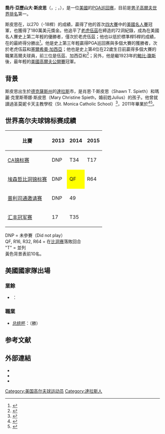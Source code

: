 {{noteTA
|1=zh-cn:乔丹; zh-hk:佐敦; zh-tw:喬丹;
}}
{{Infobox golfer
| name              = 喬丹·斯皮思<br />Jordan Spieth
| image             = Jordan Spieth February 2015.jpg
| image_size        = 220
| caption           = 2015年2月照片 <!--at the ''[[AT&T_Pebble_Beach_National_Pro-Am|AT&T Championship]]'',-->
| fullname          = 喬丹·亞歷山大·斯皮思<br />（Jordan Alexander Spieth）
| birth_date        = {{Birth date and age|1993|7|27}}
| birth_place       = {{USA}}[[德克薩斯州|德克薩斯州]][[達拉斯|達拉斯]]
| death_date        = <!-- {{Death date and age|YYYY|MM|DD|1993|7|27}} -->
| death_place       = 
| height            = {{height|ft=6|in=1}}
| weight            = {{convert|185|lb|kg st|abbr=on}}
| nationality       = {{USA}}
| residence         = {{USA}}[[德克薩斯州|德克薩斯州]][[達拉斯|達拉斯]]
| spouse            = 
| college           = {{link-en|德州長角牛隊|Texas Longhorns|德克薩斯大學}}<br />(一年半)
| status            = Professional
| yearpro           = {{link-en|2012年PGA巡迴賽|2012 PGA Tour|2012}}
| retired           = <!-- Year retired -->
| tour              = [[PGA巡回赛|PGA巡回赛]]
| extour            = <!-- Former tours which a member of -->
| prowins           = 6
| pgawins           = 7
| eurowins          = <!-- Number of European Tour wins -->
| japwins           = <!-- Number of Japan Golf Tour wins -->
| asiawins          = <!-- Number of Asian Tour wins -->
| sunwins           = <!-- Number of Sunshine Tour wins -->
| auswins           = 1
| nwidewins         = <!-- Number of Nationwide Tour wins -->
| chalwins          = <!-- Number of Challenge Tour wins -->
| champwins         = <!-- Number of Champions Tour wins -->
| seneurowins       = <!-- Number of European Seniors Tour wins -->
| otherwins         = 1
| majorwins         = 3
| masters           = '''勝''': {{link-en|2015年美國名人賽|2015 Masters Tournament|2015}}
| usopen            = '''勝''': {{link-en|2015年美國高爾夫公開賽|2015 U.S. Open (golf)|2015}}
| open              = '''勝''': {{link-en|2017年英國高爾夫球公開賽|2017 The Open Championship (golf)|2017}}
| pga               = 2nd: 2015
| wghofid           = <!-- World Golf Hall of Fame member ID -->
| wghofyear         = <!-- World Golf Hall of Fame year inducted -->
| award1            = [[PGA巡回赛#年度最佳球员等荣誉|PGA巡回赛<br />最佳新人獎]]
| year1             = {{link-en|2013年PGA巡迴賽|2013 PGA Tour|2013}}
| award2            = 
| year2             = 
| awardssection     = <!-- location of awards page or section -->
}}
'''喬丹·亞歷山大·斯皮思'''（{{lang|en|'''Jordan Alexander Spieth'''}}，{{IPAc-en|'|s|p|iː|θ}}; {{respell|SPEETH|'}}，{{bd|1993年|7月27日||}}），是一位[[美國|美國]]的[[PGA巡回赛|PGA巡回赛]]{{link-en|職業高爾夫球員|Professional golfer}}，目前是[[男子高爾夫世界排名|男子高爾夫世界排名]]第一。

斯皮思在{{link-en|2015年美國名人賽|2015 Masters Tournament|2015年}}，以270（-18桿）的成績，贏得了他的首次[[四大賽|四大賽]]中的[[美國名人賽|美國名人賽]]冠軍，也獲得了180萬美元獎金。他追平了[[老虎伍茲|老虎伍茲]]在{{link-en|1997年美國名人賽|1997 Masters Tournament|1997年}}締造的72洞紀錄，成為在美國名人賽史上第二年輕的優勝者，僅次於老虎伍茲；他也以低於標準桿5桿的成績，在{{link-en|2015年美國高爾夫公開賽|2015 U.S. Open (golf)}}的最終得分勝出<ref>{{cite news |url=http://edition.cnn.com/2015/06/21/golf/golf-us-open-spieth/ |title=U.S. Open 2015: Jordan Spieth claims back-to-back majors in dramatic finale |work=CNN |first=Paul |last=Gittings |date=June 22, 2015 |accessdate=2015-06-26 |archive-date=2020-10-24 |archive-url=https://web.archive.org/web/20201024094000/https://edition.cnn.com/2015/06/21/golf/golf-us-open-spieth/ |dead-url=no }}</ref>。他是史上第三年輕贏得PGA巡回赛與多個大賽的獲勝者，次於老虎伍茲和[[塞爾希奧·加西亞|塞爾希奧·加西亞]]；他也是史上第4位在22歲生日前贏得多個大賽的職業高爾夫球員，前三位是伍茲、加西亞和{{link-en|罗伯特·加梅兹|Robert Gamez}}<ref>{{cite news |url=http://www.golfchannel.com/news/golf-central-blog/spieth-wins-valspar-playoff |title=Spieth wins Valspar in playoff |work=Golf Channel |first=Nick |last=Menta |date=March 15, 2015 |access-date=2015-06-26 |archive-url=https://web.archive.org/web/20150619160758/http://www.golfchannel.com/news/golf-central-blog/spieth-wins-valspar-playoff/ |archive-date=2015-06-19 |dead-url=yes }}</ref>；另外，他是繼1923年的[[鮑比·瓊斯_(高爾夫球員)|鮑比·瓊斯]]後，最年輕的[[美國高爾夫公開賽|美國高爾夫公開賽]]冠軍。

== 背景 ==
斯皮思出生於[[德克薩斯州|德克薩斯州]]的[[達拉斯|達拉斯]]市，是肖恩·T·斯皮思（Shawn T. Spieth）和瑪麗·克里斯蒂娜·斯皮思（Mary Christine Spieth，婚前姓Julius）的孩子。他曾就讀過圣莫妮卡天主教學校（St. Monica Catholic School）<ref>{{cite web |url=http://www.americancatholic.org/news/report.aspx?id=2684 |title=Teen Golf Sensation Makes Splash in PGA Tour Debut |publisher=AmericanCatholic.org |first=Cathy |last=Harasta |date=June 5, 2010 |accessdate=2015-06-26 |archive-date=2016-08-26 |archive-url=https://web.archive.org/web/20160826134427/http://www.americancatholic.org/news/report.aspx?id=2684 |dead-url=no }}</ref>，2011年畢業於{{tsl|en|Jesuit College Preparatory School of Dallas|達拉斯耶穌會大學預備學校}}<ref>{{cite web |url=http://www.pgatour.com/players/player.34046.jordan-spieth.html/profile |title=Jordan Spieth profile |publisher=PGA Tour |accessdate=April 12, 2015 |archive-date=2017-04-06 |archive-url=https://web.archive.org/web/20170406102802/http://www.pgatour.com/players/player.34046.jordan-spieth.html/profile |dead-url=no }}</ref><ref>{{cite news |url=http://www.sltrib.com/sports/2392334-155/the-masters-spieth-is-still-the |title=Whicker: Jordan Spieth is still the kid next door |newspaper=The Salt Lake Tribune |date=April 24, 2015 |accessdate=June 23, 2015 |archive-date=2017-07-28 |archive-url=https://web.archive.org/web/20170728120044/http://www.sltrib.com/sports/2392334-155/the-masters-spieth-is-still-the |dead-url=no }}</ref>。

== 世界高尔夫球锦标赛成績 ==
{| class="wikitable" style="text-align:center;"
!比賽 !! 2013 !! 2014 !! 2015
|-
|align="left"|[[CA锦标赛|CA锦标赛]]
|DNP
|T34
|T17
|-
|align="left"|[[埃森哲比洞锦标赛|埃森哲比洞锦标赛]]
|DNP
|style="background:yellow;"|QF
|R64
|-
|align="left"|[[普利司通邀请赛|普利司通邀请赛]]
|DNP
|49
|
|-
|align="left"|[[汇丰冠军赛|汇丰冠军赛]]
|17
|T35
|
|}

DNP = 未參賽（Did not play）<br />
QF, R16, R32, R64 = 在[[比洞赛|比洞赛]]落敗回合 <br />
"T" = 並列<br />
黃色背景表前10名。

== 美國國家隊出場 ==
=== 業餘 ===
*{{link-en|沃克杯|Walker Cup}}：{{link-en|2011年沃克杯|2011 Walker Cup}}

=== 職業 ===
*[[总统杯|总统杯]]：{{link-en|2013年總統盃|2013 Presidents Cup}}（勝）

==参考文献==
{{reflist}}
== 外部連結 ==
*{{official website|http://www.jordanspiethgolf.com}}
*{{PGATour player|34046.jordan-spieth}}
*{{OWGR|14636}}
{{劳伦斯世界体育奖年度突破}}
[[Category:美国高尔夫球运动员|Category:美国高尔夫球运动员]]
[[Category:達拉斯人|Category:達拉斯人]]